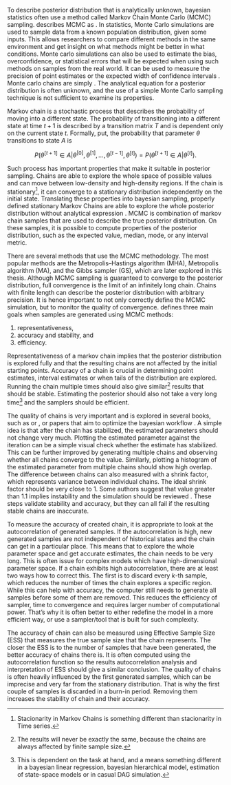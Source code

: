To describe posterior distribution that is analytically unknown, bayesian statistics often use a method called Markov Chain Monte Carlo
(MCMC) sampling. \parencite[CHap. 11]{Gelman2014_BayesianDataAnalysis} describes MCMC as *\enquote{a general method based on drawing values of $\theta$
from approximate distributions and the correcting those draws to better approximate the target posterior distribution.}*. In statistics, Monte Carlo
simulations are used to sample data from a known population distribution, given some inputs. This allows researchers to compare different methods
in the same environment and get insight on what methods might be better in what conditions. Monte carlo simulations can also be used to estimate the bias,
overconfidence, or statistical errors that will be expected when using such methods on samples from the real world. It can be used to measure the
precision of point estimates or the expected width of confidence intervals \parencite{HopkinsEtAl2024_HowWeKnow}. Monte carlo chains
are simply *\enquote{assessing the properties of a target distribution by generating representative random values.}* \parencite[Chap. 7.4.5]{Kruschke2015_DoingBayesianData}. The analytical equation for a posterior distribution is often unknown, and the use of a simple Monte Carlo 
sampling technique is not sufficient to examine its properties.

Markov chain is a stochastic process that describes the probability of moving into a different state. The probability of transitioning into 
a different state at time $t+1$ is described by a transition matrix $T$ and is dependent only on the current state $t$.
Formally, put, the probability that parameter $\theta$ transitions to state $A$ is

$$
P(\theta^{[t+1]} \in A | \theta^{[0]}, \theta^{[1]}, \dots, \theta^{[t-1]}, \theta^{[t]}) =
P(\theta^{[t+1]} \in A | \theta^{[t]}).
$$

Such process has important properties that make it suitable in posterior sampling. Chains are able to explore the whole space of possible values and
can move between low-density and high-density regions. If the chain is stationary[^mc-stan], it can converge to a stationary distribution
independently on the initial state. Translating these properties into bayesian sampling, properly defined stationary Markov Chains are able
to explore the whole posterior distribution without analytical expression \parencite[Chap. 6.8]{Hebak2013_StatistickeMysleniNastroje}. MCMC is
combination of markov chain samples that are used to describe the true posterior distribution. On these samples, it is possible to compute
properties of the posterior distribution, such as the expected value, median, mode, or any interval metric.

[^mc-stan]: Stacionarity in Markov Chains is something different than stacionarity in Time series.

There are several methods that use the MCMC methodology. The most popular methods are the Metropolis–Hastings algorithm (MHA), 
Metropolis algorithm (MA), and the Gibbs sampler (GS), which are later explored in this thesis. Although MCMC sampling is guaranteed to 
converge to the posterior distribution, full convergence is the limit of an infinitely long chain. Chains with finite length can describe the 
posterior distribution with arbitrary precision. It is hence important to not only correctly define the MCMC simulation, but to monitor the quality
of convergence. \parencite[Chap. 7.5]{Kruschke2015_DoingBayesianData} defines three main goals when samples are generated using MCMC methods:

1) representativeness,
2) accuracy and stability, and
3) efficiency.

Representativeness of a markov chain implies that the posterior distribution is explored fully and that the resulting chains are not affected
by the initial starting points. Accuracy of a chain is crucial in determining point estimates, interval estimates or when tails of the distribution are 
explored. Running the chain multiple times should also give similar[^mc-similar] results that should be stable. Estimating the posterior should also 
not take a very long time[^mc-long-time] and the samplers should be efficient.

[^mc-similar]: The results will never be exactly the same, because the chains are always affected by finite sample size.

[^mc-long-time]: This is dependent on the task at hand, and a \enquote{very long time} means something different in a bayesian linear regression,
bayesian hierarchical model, estimation of state-space models or in casual DAG simulation.

The quality of chains is very important and is explored in several books, such as \parencite{Kruschke2015_DoingBayesianData} or 
\parencite{Gelman2014_BayesianDataAnalysis}, or papers that aim to optimize the bayesian workflow \parencite{GelmanEtAl2020_BayesianWorkflow}.
A simple idea is that after the chain has stabilized, the estimated parameters should not change very much. Plotting the estimated parameter
against the iteration can be a simple visual check whether the estimate has stabilized. This can be further improved by generating multiple chains
and observing whether all chains converge to the value. Similarly, plotting a histogram of the estimated parameter from multiple chains
should show high overlap. The difference between chains can also measured with a shrink factor, which represents variance between individual 
chains. The ideal shrink factor should be very close to 1. Some authors suggest that value greater than 1.1 implies instability and the
simulation should be reviewed \parencite[Chap. 7.5.1]{Kruschke2015_DoingBayesianData}. These steps validate stability and accuracy, but they can
all fail if the resulting stable chains are inaccurate.

To measure the accuracy of created chain, it is appropriate to look at the autocorrelation of generated samples. If the autocorrelation is high,
new generated samples are not independent of historical states and the chain can get \enquote{stuck} in a particular place. This means that to
explore the whole parameter space and get accurate estimates, the chain needs to be very long. This is often issue for complex models which have 
high-dimensional parameter space. If a chain exhibits high autocorrelation, there are at least two ways how to correct this. The first is to
discard every $k$-th sample, which reduces the number of times the chain explores a specific region. While this can help with accuracy, the computer
still needs to generate all samples before some of them are removed. This reduces the efficiency of sampler, time to convergence and requires larger
number of computational power. That's why it is often better to either redefine the model in a more efficient way, or use a sampler/tool that is
built for such complexity.

The accuracy of chain can also be measured using Effective Sample Size (ESS) that measures the true sample size that the chain represents. The closer
the ESS is to the number of samples that have been generated, the better accuracy of chains there is. It is often computed using the autocorrelation
function so the results autocorrelation analysis and interpretation of ESS should give a similar conclusion. The quality of chains is often heavily
influenced by the first generated samples, which can be imprecise and very far from the stationary distribution. That is why the first couple of samples
is discarded in a burn-in period. Removing them increases the stability of chain and their accuracy.